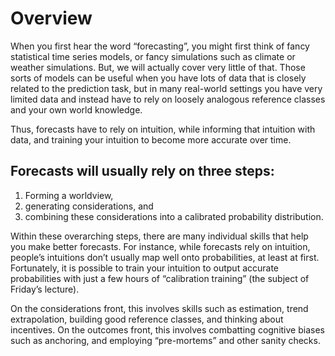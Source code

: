 # Overview

When you first hear the word "forecasting", you might first think of fancy statistical time series models, or fancy simulations such as climate or weather simulations. But, we will actually cover very little of that. Those sorts of models can be useful when you have lots of data that is closely related to the prediction task, but in many real-world settings you have very limited data and instead have to rely on loosely analogous reference classes and your own world knowledge.

Thus, forecasts have to rely on intuition, while informing that intuition with data, and training your intuition to become more accurate over time.

::: {.callout-important}
## Forecasts will usually rely on three steps: 

1. Forming a worldview, 
2. generating considerations, and 
3. combining these considerations into a calibrated probability distribution.
:::

Within these overarching steps, there are many individual skills that help you make better forecasts. For instance, while forecasts rely on intuition, people's intuitions don't usually map well onto probabilities, at least at first. Fortunately, it is possible to train your intuition to output accurate probabilities with just a few hours of "calibration training" (the subject of Friday's lecture).

On the considerations front, this involves skills such as estimation, trend extrapolation, building good reference classes, and thinking about incentives. On the outcomes front, this involves combatting cognitive biases such as anchoring, and employing "pre-mortems" and other sanity checks.
